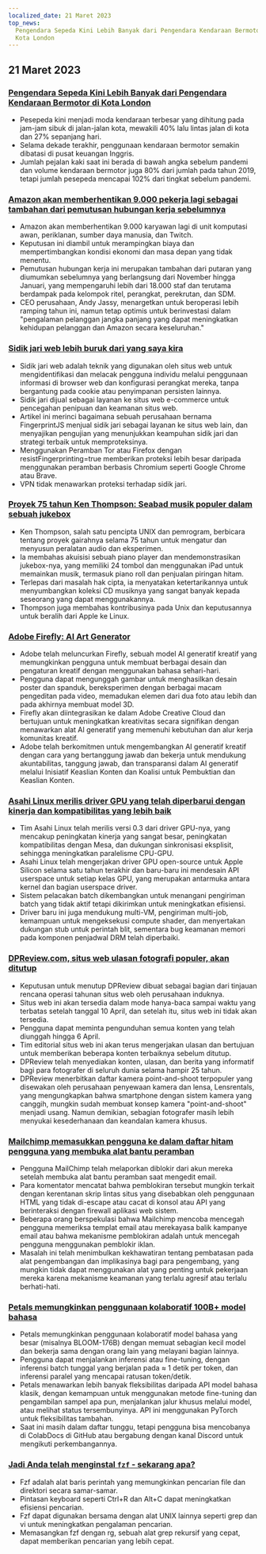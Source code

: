 ```yaml
---
localized_date: 21 Maret 2023
top_news:
  Pengendara Sepeda Kini Lebih Banyak dari Pengendara Kendaraan Bermotor di
  Kota London
---
```




<CallToAction />

<Steps>

## 21 Maret 2023

### [Pengendara Sepeda Kini Lebih Banyak dari Pengendara Kendaraan Bermotor di Kota London](https://www.forbes.com/sites/carltonreid/2023/03/01/cyclists-now-outnumber-motorists-in-city-of-london/?ref=hackernewsgpt.com)

- Pesepeda kini menjadi moda kendaraan terbesar yang dihitung pada jam-jam sibuk di jalan-jalan kota, mewakili 40% lalu lintas jalan di kota dan 27% sepanjang hari.
- Selama dekade terakhir, penggunaan kendaraan bermotor semakin dibatasi di pusat keuangan Inggris.
- Jumlah pejalan kaki saat ini berada di bawah angka sebelum pandemi dan volume kendaraan bermotor juga 80% dari jumlah pada tahun 2019, tetapi jumlah pesepeda mencapai 102% dari tingkat sebelum pandemi.

### [Amazon akan memberhentikan 9.000 pekerja lagi sebagai tambahan dari pemutusan hubungan kerja sebelumnya](https://www.cnbc.com/2023/03/20/amazon-layoffs-company-to-cut-off-9000-more-workers.html?ref=hackernewsgpt.com)

- Amazon akan memberhentikan 9.000 karyawan lagi di unit komputasi awan, periklanan, sumber daya manusia, dan Twitch.
- Keputusan ini diambil untuk merampingkan biaya dan mempertimbangkan kondisi ekonomi dan masa depan yang tidak menentu.
- Pemutusan hubungan kerja ini merupakan tambahan dari putaran yang diumumkan sebelumnya yang berlangsung dari November hingga Januari, yang mempengaruhi lebih dari 18.000 staf dan terutama berdampak pada kelompok ritel, perangkat, perekrutan, dan SDM.
- CEO perusahaan, Andy Jassy, menargetkan untuk beroperasi lebih ramping tahun ini, namun tetap optimis untuk berinvestasi dalam "pengalaman pelanggan jangka panjang yang dapat meningkatkan kehidupan pelanggan dan Amazon secara keseluruhan."

### [Sidik jari web lebih buruk dari yang saya kira](https://www.bitestring.com/posts/2023-03-19-web-fingerprinting-is-worse-than-I-thought.html?ref=hackernewsgpt.com)

- Sidik jari web adalah teknik yang digunakan oleh situs web untuk mengidentifikasi dan melacak pengguna individu melalui penggunaan informasi di browser web dan konfigurasi perangkat mereka, tanpa bergantung pada cookie atau penyimpanan persisten lainnya.
- Sidik jari dijual sebagai layanan ke situs web e-commerce untuk pencegahan penipuan dan keamanan situs web.
- Artikel ini merinci bagaimana sebuah perusahaan bernama FingerprintJS menjual sidik jari sebagai layanan ke situs web lain, dan menyajikan pengujian yang menunjukkan keampuhan sidik jari dan strategi terbaik untuk memproteksinya.
- Menggunakan Peramban Tor atau Firefox dengan resistFingerprinting=true memberikan proteksi lebih besar daripada menggunakan peramban berbasis Chromium seperti Google Chrome atau Brave.
- VPN tidak menawarkan proteksi terhadap sidik jari.

### [Proyek 75 tahun Ken Thompson: Seabad musik populer dalam sebuah jukebox](https://www.youtube.com/watch?v=kaandEt_pKw&ref=hackernewsgpt.com)

- Ken Thompson, salah satu pencipta UNIX dan pemrogram, berbicara tentang proyek gairahnya selama 75 tahun untuk mengatur dan menyusun peralatan audio dan eksperimen.
- Ia membahas akuisisi sebuah piano player dan mendemonstrasikan jukebox-nya, yang memiliki 24 tombol dan menggunakan iPad untuk memainkan musik, termasuk piano roll dan penjualan piringan hitam.
- Terlepas dari masalah hak cipta, ia menyatakan ketertarikannya untuk menyumbangkan koleksi CD musiknya yang sangat banyak kepada seseorang yang dapat menggunakannya.
- Thompson juga membahas kontribusinya pada Unix dan keputusannya untuk beralih dari Apple ke Linux.

### [Adobe Firefly: AI Art Generator](https://www.adobe.com/sensei/generative-ai/firefly.html?ref=hackernewsgpt.com)

- Adobe telah meluncurkan Firefly, sebuah model AI generatif kreatif yang memungkinkan pengguna untuk membuat berbagai desain dan pengaturan kreatif dengan menggunakan bahasa sehari-hari.
- Pengguna dapat mengunggah gambar untuk menghasilkan desain poster dan spanduk, bereksperimen dengan berbagai macam pengeditan pada video, memadukan elemen dari dua foto atau lebih dan pada akhirnya membuat model 3D.
- Firefly akan diintegrasikan ke dalam Adobe Creative Cloud dan bertujuan untuk meningkatkan kreativitas secara signifikan dengan menawarkan alat AI generatif yang memenuhi kebutuhan dan alur kerja komunitas kreatif.
- Adobe telah berkomitmen untuk mengembangkan AI generatif kreatif dengan cara yang bertanggung jawab dan bekerja untuk mendukung akuntabilitas, tanggung jawab, dan transparansi dalam AI generatif melalui Inisiatif Keaslian Konten dan Koalisi untuk Pembuktian dan Keaslian Konten.

### [Asahi Linux merilis driver GPU yang telah diperbarui dengan kinerja dan kompatibilitas yang lebih baik](https://asahilinux.org/2023/03/road-to-vulkan/?ref=hackernewsgpt.com)

- Tim Asahi Linux telah merilis versi 0.3 dari driver GPU-nya, yang mencakup peningkatan kinerja yang sangat besar, peningkatan kompatibilitas dengan Mesa, dan dukungan sinkronisasi eksplisit, sehingga meningkatkan paralelisme CPU-GPU.
- Asahi Linux telah mengerjakan driver GPU open-source untuk Apple Silicon selama satu tahun terakhir dan baru-baru ini mendesain API userspace untuk setiap kelas GPU, yang merupakan antarmuka antara kernel dan bagian userspace driver.
- Sistem pelacakan batch dikembangkan untuk menangani pengiriman batch yang tidak aktif tetapi dikirimkan untuk meningkatkan efisiensi.
- Driver baru ini juga mendukung multi-VM, pengiriman multi-job, kemampuan untuk mengeksekusi compute shader, dan menyertakan dukungan stub untuk perintah blit, sementara bug keamanan memori pada komponen penjadwal DRM telah diperbaiki.

### [DPReview.com, situs web ulasan fotografi populer, akan ditutup](https://www.dpreview.com/news/5901145460/dpreview-com-to-close?ref=hackernewsgpt.com)

- Keputusan untuk menutup DPReview dibuat sebagai bagian dari tinjauan rencana operasi tahunan situs web oleh perusahaan induknya.
- Situs web ini akan tersedia dalam mode hanya-baca sampai waktu yang terbatas setelah tanggal 10 April, dan setelah itu, situs web ini tidak akan tersedia.
- Pengguna dapat meminta pengunduhan semua konten yang telah diunggah hingga 6 April.
- Tim editorial situs web ini akan terus mengerjakan ulasan dan bertujuan untuk memberikan beberapa konten terbaiknya sebelum ditutup.
- DPReview telah menyediakan konten, ulasan, dan berita yang informatif bagi para fotografer di seluruh dunia selama hampir 25 tahun.
- DPReview menerbitkan daftar kamera point-and-shoot terpopuler yang disewakan oleh perusahaan penyewaan kamera dan lensa, Lensrentals, yang mengungkapkan bahwa smartphone dengan sistem kamera yang canggih, mungkin sudah membuat konsep kamera "point-and-shoot" menjadi usang. Namun demikian, sebagian fotografer masih lebih menyukai kesederhanaan dan keandalan kamera khusus.

### [Mailchimp memasukkan pengguna ke dalam daftar hitam pengguna yang membuka alat bantu peramban](http://news.ycombinator.com/item?id=35235732&ref=hackernewsgpt.com)

- Pengguna MailChimp telah melaporkan diblokir dari akun mereka setelah membuka alat bantu peramban saat mengedit email.
- Para komentator mencatat bahwa pemblokiran tersebut mungkin terkait dengan kerentanan skrip lintas situs yang disebabkan oleh penggunaan HTML yang tidak di-escape atau cacat di konsol atau API yang berinteraksi dengan firewall aplikasi web sistem.
- Beberapa orang berspekulasi bahwa Mailchimp mencoba mencegah pengguna memeriksa templat email atau merekayasa balik kampanye email atau bahwa mekanisme pemblokiran adalah untuk mencegah pengguna menggunakan pemblokir iklan.
- Masalah ini telah menimbulkan kekhawatiran tentang pembatasan pada alat pengembangan dan implikasinya bagi para pengembang, yang mungkin tidak dapat menggunakan alat yang penting untuk pekerjaan mereka karena mekanisme keamanan yang terlalu agresif atau terlalu berhati-hati.

### [Petals memungkinkan penggunaan kolaboratif 100B+ model bahasa](https://petals.ml/?ref=hackernewsgpt.com)

- Petals memungkinkan penggunaan kolaboratif model bahasa yang besar (misalnya BLOOM-176B) dengan memuat sebagian kecil model dan bekerja sama dengan orang lain yang melayani bagian lainnya.
- Pengguna dapat menjalankan inferensi atau fine-tuning, dengan inferensi batch tunggal yang berjalan pada ≈ 1 detik per token, dan inferensi paralel yang mencapai ratusan token/detik.
- Petals menawarkan lebih banyak fleksibilitas daripada API model bahasa klasik, dengan kemampuan untuk menggunakan metode fine-tuning dan pengambilan sampel apa pun, menjalankan jalur khusus melalui model, atau melihat status tersembunyinya. API ini menggunakan PyTorch untuk fleksibilitas tambahan.
- Saat ini masih dalam daftar tunggu, tetapi pengguna bisa mencobanya di ColabDocs di GitHub atau bergabung dengan kanal Discord untuk mengikuti perkembangannya.

### [Jadi Anda telah menginstal `fzf` - sekarang apa?](https://andrew-quinn.me/fzf/?ref=hackernewsgpt.com)

- Fzf adalah alat baris perintah yang memungkinkan pencarian file dan direktori secara samar-samar.
- Pintasan keyboard seperti Ctrl+R dan Alt+C dapat meningkatkan efisiensi pencarian.
- Fzf dapat digunakan bersama dengan alat UNIX lainnya seperti grep dan vi untuk meningkatkan pengalaman pencarian.
- Memasangkan fzf dengan rg, sebuah alat grep rekursif yang cepat, dapat memberikan pencarian yang lebih cepat.

</Steps>

